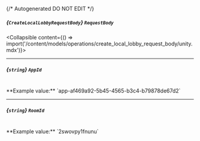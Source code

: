{/* Autogenerated DO NOT EDIT  */}

##### *{`CreateLocalLobbyRequestBody`}* `RequestBody`
<Collapsible content={() => import('/content/models/operations/create_local_lobby_request_body/unity.mdx')}>
</Collapsible>

---
##### *{`string`}* `AppId`
<br/>
**Example value:** `app-af469a92-5b45-4565-b3c4-b79878de67d2`

---
##### *{`string`}* `RoomId`
<br/>
**Example value:** `2swovpy1fnunu`

